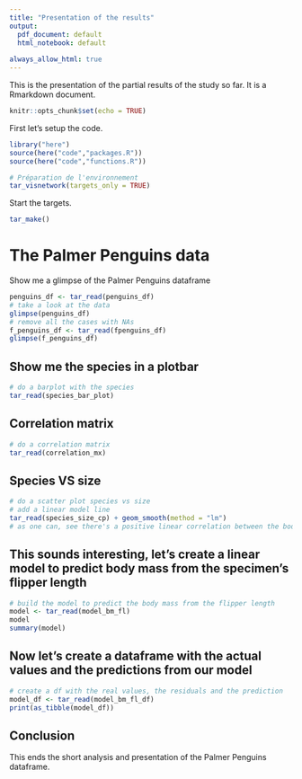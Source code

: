 ```yaml
---
title: "Presentation of the results"
output:
  pdf_document: default
  html_notebook: default
  
always_allow_html: true
---
```


This is the presentation of the partial results of the study so far.
It is a Rmarkdown document.

```r
knitr::opts_chunk$set(echo = TRUE)
```

First let's setup the code.
```r
library("here")
source(here("code","packages.R"))
source(here("code","functions.R"))
```

```r
# Préparation de l'environnement
tar_visnetwork(targets_only = TRUE)
```

Start the targets.

```r
tar_make()
```

# The Palmer Penguins data
Show me a glimpse of the Palmer Penguins dataframe
```r
penguins_df <- tar_read(penguins_df)
# take a look at the data
glimpse(penguins_df)
# remove all the cases with NAs 
f_penguins_df <- tar_read(fpenguins_df)
glimpse(f_penguins_df)
```
## Show me the species in a plotbar
```r
# do a barplot with the species
tar_read(species_bar_plot)
```

## Correlation matrix
```r
# do a correlation matrix
tar_read(correlation_mx)
```

## Species VS size
```r
# do a scatter plot species vs size
# add a linear model line
tar_read(species_size_cp) + geom_smooth(method = "lm")
# as one can, see there's a positive linear correlation between the body mass and the flipper length
```

## This sounds interesting, let's create a linear model to predict body mass from the specimen's flipper length 
```r
# build the model to predict the body mass from the flipper length
model <- tar_read(model_bm_fl)
model
summary(model)
```
## Now let's create a dataframe with the actual values and the predictions from our model
```r
# create a df with the real values, the residuals and the prediction
model_df <- tar_read(model_bm_fl_df)
print(as_tibble(model_df))
```

## Conclusion
This ends the short analysis and presentation of the Palmer Penguins dataframe.
